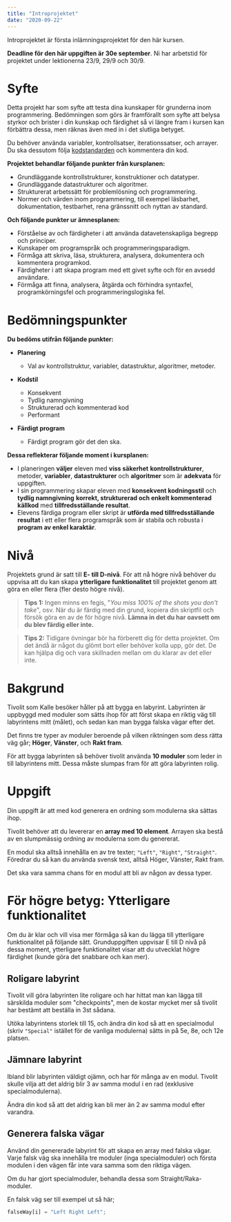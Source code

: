 ```yaml
---
title: "Introprojektet"
date: "2020-09-22"
---
```


Introprojektet är första inlämningsprojektet för den här kursen.

**Deadline för den här uppgiften är 30e september**. Ni har arbetstid för projektet under lektionerna 23/9, 29/9 och 30/9.

# Syfte

Detta projekt har som syfte att testa dina kunskaper för grunderna inom programmering. Bedömningen som görs är framförallt som syfte att belysa styrkor och brister i din kunskap och färdighet så vi längre fram i kursen kan förbättra dessa, men räknas även med in i det slutliga betyget.

Du behöver använda variabler, kontrollsatser, iterationssatser, och arrayer. Du ska dessutom följa [kodstandarden](https://guteteknik.netlify.app/prog1/kodstandard/) och kommentera din kod.

**Projektet behandlar följande punkter från kursplanen:**
- Grundläggande kontrollstrukturer, konstruktioner och datatyper.
- Grundläggande datastrukturer och algoritmer.
- Strukturerat arbetssätt för problemlösning och programmering.
- Normer och värden inom programmering, till exempel läsbarhet, dokumentation, testbarhet, rena gränssnitt och nyttan av standard.

**Och följande punkter ur ämnesplanen:**
- Förståelse av och färdigheter i att använda datavetenskapliga begrepp och principer.
- Kunskaper om programspråk och programmeringsparadigm.
- Förmåga att skriva, läsa, strukturera, analysera, dokumentera och kommentera programkod.
- Färdigheter i att skapa program med ett givet syfte och för en avsedd användare.
- Förmåga att finna, analysera, åtgärda och förhindra syntaxfel, programkörningsfel och programmeringslogiska fel.

# Bedömningspunkter

**Du bedöms utifrån följande punkter:**

- **Planering**
  - Val av kontrollstruktur, variabler, datastruktur, algoritmer, metoder.

- **Kodstil**
  - Konsekvent
  - Tydlig namngivning
  - Strukturerad och kommenterad kod
  - Performant

- **Färdigt program**
  - Färdigt program gör det den ska.

**Dessa reflekterar följande moment i kursplanen:**
- I planeringen **väljer** eleven med **viss säkerhet** **kontrollstrukturer**, metoder, **variabler**, **datastrukturer** och **algoritmer** som är **adekvata** för uppgiften.
- I sin programmering skapar eleven med **konsekvent kodningsstil** och **tydlig namngivning** **korrekt, strukturerad och enkelt kommenterad källkod** med **tillfredsställande resultat**.
- Elevens färdiga program eller skript är **utförda med tillfredsställande resultat** i ett eller flera programspråk som är stabila och robusta i **program av enkel karaktär**.

# Nivå
Projektets grund är satt till **E- till D-nivå**. För att nå högre nivå behöver du uppvisa att du kan skapa **ytterligare funktionalitet** till projektet genom att göra en eller flera (fler desto högre nivå).

> **Tips 1:** Ingen minns en fegis, "*You miss 100% of the shots you don't take*", osv. När du är färdig med din grund, kopiera din skriptfil och försök göra en av de för högre nivå. **Lämna in det du har oavsett om du blev färdig eller inte.**

> **Tips 2:** Tidigare övningar bör ha förberett dig för detta projektet. Om det ändå är något du glömt bort eller behöver kolla upp, gör det. De kan hjälpa dig och vara skillnaden mellan om du klarar av det eller inte.

# Bakgrund
Tivolit som Kalle besöker håller på att bygga en labyrint. Labyrinten är uppbyggd med moduler som sätts ihop för att först skapa en riktig väg till labyrintens mitt (målet), och sedan kan man bygga falska vägar efter det.

Det finns tre typer av moduler beroende på vilken riktningen som dess rätta väg går; **Höger**, **Vänster**, och **Rakt fram**.

För att bygga labyrinten så behöver tivolit använda **10 moduler** som leder in till labyrintens mitt. Dessa måste slumpas fram för att göra labyrinten rolig.

# Uppgift
Din uppgift är att med kod generera en ordning som modulerna ska sättas ihop.

Tivolit behöver att du levererar en **array med 10 element**. Arrayen ska bestå av en slumpmässig ordning av modulerna som du genererat.

En modul ska alltså innehålla en av tre texter; `"Left"`, `"Right"`, `"Straight"`. Föredrar du så kan du använda svensk text, alltså Höger, Vänster, Rakt fram.

Det ska vara samma chans för en modul att bli av någon av dessa typer.


# För högre betyg: Ytterligare funktionalitet
Om du är klar och vill visa mer förmåga så kan du lägga till ytterligare funktionalitet på följande sätt. Grunduppgiften uppvisar E till D nivå på dessa moment, ytterligare funktionalitet visar att du utvecklat högre färdighet (kunde göra det snabbare och kan mer).

## Roligare labyrint
Tivolit vill göra labyrinten lite roligare och har hittat man kan lägga till särskilda moduler som "checkpoints", men de kostar mycket mer så tivolit har bestämt att beställa in 3st sådana.

Utöka labyrintens storlek till 15, och ändra din kod så att en specialmodul (skriv `"Special"` istället för de vanliga modulerna) sätts in på 5e, 8e, och 12e platsen.

## Jämnare labyrint
Ibland blir labyrinten väldigt ojämn, och har för många av en modul. Tivolit skulle vilja att det aldrig blir 3 av samma modul i en rad (exklusive specialmodulerna).

Ändra din kod så att det aldrig kan bli mer än 2 av samma modul efter varandra.

## Generera falska vägar
Använd din genererade labyrint för att skapa en array med falska vägar. Varje falsk väg ska innehålla tre moduler (inga specialmoduler) och första modulen i den vägen får inte vara samma som den riktiga vägen.

Om du har gjort specialmoduler, behandla dessa som Straight/Raka-moduler.

En falsk väg ser till exempel ut så här;

```javascript
falseWay[i] = "Left Right Left";
```
